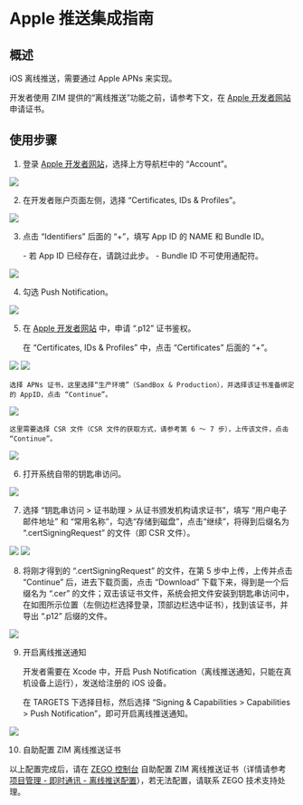 # Apple 推送集成指南

## 概述

iOS 离线推送，需要通过 Apple APNs 来实现。

开发者使用 ZIM 提供的“离线推送”功能之前，请参考下文，在 [Apple 开发者网站](https://developer.apple.com/) 申请证书。


## 使用步骤

1. 登录 [Apple 开发者网站](https://developer.apple.com/)，选择上方导航栏中的 “Account”。
<Frame width="512" height="auto" caption="">
  <img src="https://storage.zego.im/sdk-doc/Pics/ZIM/create_apns_account.png" />
</Frame>

2. 在开发者账户页面左侧，选择 “Certificates, IDs & Profiles”。
<Frame width="512" height="auto" caption="">
  <img src="https://storage.zego.im/sdk-doc/Pics/ZIM/certificates_ids.png" />
</Frame>

3. 点击 “Identifiers” 后面的 “+”，填写 App ID 的 NAME 和 Bundle ID。

    <Note title="Note">
    - 若 App ID 已经存在，请跳过此步。
    - Bundle ID 不可使用通配符。
    </Note>

<Frame width="512" height="auto" caption="">
  <img src="https://storage.zego.im/sdk-doc/Pics/ZIM/apns_apply_3.png" />
</Frame>

4. 勾选 Push Notification。

<Frame width="512" height="auto" caption="">
  <img src="https://storage.zego.im/sdk-doc/Pics/ZIM/select_push_notification.png" />
</Frame>


5. 在 [Apple 开发者网站](https://developer.apple.com/) 中，申请 “.p12” 证书鉴权。

    在 “Certificates, IDs & Profiles” 中，点击 “Certificates” 后面的 “+”。

<Frame width="512" height="auto" caption="">
  <img src="https://storage.zego.im/sdk-doc/Pics/ZIM/apns_apply_2.png" />
</Frame>
<Frame width="512" height="auto" caption="">
  <img src="https://storage.zego.im/sdk-doc/Pics/ZIM/create_new_certificates_EN.png" />
</Frame>

    选择 APNs 证书，这里选择“生产环境”（SandBox & Production），并选择该证书准备绑定的 AppID，点击 “Continue”。
    
<Frame width="512" height="auto" caption="">
  <img src="https://storage.zego.im/sdk-doc/Pics/ZIM/apns_apply_4.png" />
</Frame>

    这里需要选择 CSR 文件（CSR 文件的获取方式，请参考第 6 ～ 7 步），上传该文件，点击 “Continue”。

<Frame width="512" height="auto" caption="">
  <img src="https://storage.zego.im/sdk-doc/Pics/ZIM/upload_csr_file.png" />
</Frame>

6. 打开系统自带的钥匙串访问。

<Frame width="512" height="auto" caption="">
  <img src="https://storage.zego.im/sdk-doc/Pics/ZIM/open_keychain_access.png" />
</Frame>

7. 选择 “钥匙串访问 > 证书助理 > 从证书颁发机构请求证书”，填写 “用户电子邮件地址” 和 “常用名称”，勾选“存储到磁盘”，点击“继续”，将得到后缀名为 “.certSigningRequest” 的文件（即 CSR 文件）。

<Frame width="512" height="auto" caption="">
  <img src="https://storage.zego.im/sdk-doc/Pics/ZIM/request_certificate.png" />
</Frame>
<Frame width="512" height="auto" caption="">
  <img src="https://storage.zego.im/sdk-doc/Pics/ZIM/apns_apply_1.png" />
</Frame>

8. 将刚才得到的 “.certSigningRequest” 的文件，在第 5 步中上传，上传并点击 “Continue” 后，进去下载页面，点击 “Download” 下载下来，得到是一个后缀名为 “.cer” 的文件；双击该证书文件，系统会把文件安装到钥匙串访问中，在如图所示位置（左侧边栏选择登录，顶部边栏选中证书），找到该证书，并导出 “.p12” 后缀的文件。
<Frame width="512" height="auto" caption="">
  <img src="https://storage.zego.im/sdk-doc/Pics/ZIM/export_certificate.png" />
</Frame>

9. 开启离线推送通知

    开发者需要在 Xcode 中，开启 Push Notification（离线推送通知，只能在真机设备上运行），发送给注册的 iOS 设备。

    在 TARGETS 下选择目标，然后选择 “Signing & Capabilities > Capabilities > Push Notification”，即可开启离线推送通知。

<Frame width="512" height="auto" caption="">
  <img src="https://storage.zego.im/sdk-doc/Pics/ZIM/offline_push_enable_pushNotification.png" />
</Frame>


10. 自助配置 ZIM 离线推送证书

以上配置完成后，请在 [ZEGO 控制台](https://console.zego.im/) 自助配置 ZIM 离线推送证书（详情请参考 [项目管理 - 即时通讯 - 离线推送配置](https://doc-zh.zego.im/article/16233)），若无法配置，请联系 ZEGO 技术支持处理。
